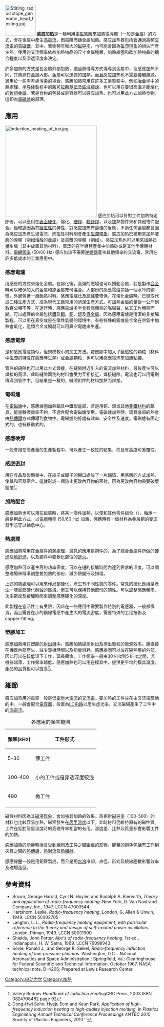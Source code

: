 [[Image:Stirling_radioisotope_generator_head_testing.jpg|100px]]
{{not|焦耳加热}}
'''感应加热'''是一種利用[[電磁感應|電磁感應]]來加熱電導體（一般是[[金屬|金屬]]）的方式，會在金屬中產生[[渦電流|渦電流]]，因電阻而讓金屬加熱。感应加热器包括會通過高頻[[交流電|交流電]]的[[電磁鐵|電磁鐵]]，其中，若物體有較大的[[磁导率|磁导率]]，也可能會因為[[磁滯現象|磁滯現象]]的損失而產生熱。使用的交流頻率依欲加熱物品的尺寸金屬種類，加熱線圈和欲加熱物品的耦合程度以及滲透深度來決定。

許多加熱的方式是在金屬外部加熱，透過熱傳導方式傳導到金屬中，但感應加热不同，其熱源在金屬內部。金屬可以迅速的加熱。而且感应加热也不需要接觸熱源，適用於一些需考慮污染的場合。感應加熱常用在許多工業製程中，例如[[冶金学|冶金学]]中的熱處理，[[半导体|半导体]]製程中的[[柴可拉斯基法|柴可拉斯基法]]及[[區域熔煉|區域熔煉]]，也可以用在要很高溫才能熔化的[[難熔金屬|難熔金屬]]。若是食物的包裝或是容器可以感应加热，也可以用此方式加熱食物，這即為[[電磁爐|電磁爐]]的原理。

==應用==
[[Image:Induction_heating_of_bar.jpg|300px]]
感应加热可以針對工件加熱特定部份，可以應用在[[表面硬化|表面硬化]]、熔化、[[硬焊|硬焊]]、[[軟釺焊|軟釺焊]]，以及加熱物件來和其他物件配合。鐵和[[鋼|鋼]]因為其[[鐵磁性|鐵磁性]]的特性，對感应加热有最佳的反應，不過任何金屬都會因為感应加热產生渦電流，而磁性材料則會產生[[磁滯現象|磁滯現象]]。感应加热已被用來加熱液態的導體（例如熔融的金屬）及電漿的導體（例如{{link-en|感應電漿技術|Induction plasma technology}}）。感应加热也可以用來加熱石墨坩堝（其中放置其他材料），廣泛的在半導體產業中加熱矽或是其他半導體材料。[[電網頻率|電網頻率]] (50/60 Hz) 感应加热不需要[[逆變器|逆變器]]產生其他頻率的交流電，常用在許多低成本的工業應用中。

===感應電爐===
{{link-en|感應電爐|induction furnace}}用感應的方式來熔化金屬。在熔化後，高頻的磁場也可以攪動金屬，若是製作[[合金|合金]]時可以確保加入的金屬和原金屬充份混合。大部份的感應電爐包括一個水冷的銅環，外層包著一層[[耐熱|耐熱]]材料。感應電爐比{{link-en|反射爐|reverberatory furnace}}及[[高爐|高爐]]要環保，在熔化金屬時，已經取代這二種生產方式，成為現代工廠常用的清潔生產方式。可加熱金屬的量從一公斤到數百公噸不等。在運行時，感應電爐多半會有高頻率的嗡嗡聲，依其工作頻率而變。可以處理的金屬包括[[鐵|鐵]]及[[鋼|鋼]]、[[銅|銅]]、[[鋁|鋁]]及[[貴金屬|貴金屬]]。因為感應電爐是清潔的非接觸製程，可以用在真空或是在惰性氣體的環境中。有些特殊的鋼或是合金在空氣中加熱會氧化，這類合金或鋼就可以用真空電爐來生產。

===感應電焊===
{{link-en|感應電焊|induction welding}}是和感應電爐類似，但規模較小的加工方法。若塑膠中加入了鐵磁性的顆粒（材料中磁滯的特性在感應時生熱）或金屬顆粒，也可以用感應電焊來加熱粘接。

管件的縫隙也可以用此方式焊接。在縫隙附近引入的電流加熱材料，最後產生可以焊接的高溫。此時縫隙兩側的材料會受力互相接近，焊接縫隙。電流也可以用電刷傳導到管件中，但結果是一樣的，縫隙附件的材料加熱而焊接。

===電磁爐===
在[[電磁爐|電磁爐]]中，感應線圈加熱鍋具中鐵製底部，若是用銅、鋁或其他[[有色金屬|非鐵材料]]的鍋具，能量轉換效率不夠，不適合配合電磁爐使用。電磁爐加熱時，鍋具底部的熱會由[[熱傳導|熱傳導]]方式傳導到食物中。電磁爐的好處有效率、安全性及速度。電磁爐有固定式的，也有移動式的。

===感應硬焊===
{{link-en|感應硬焊|Induction brazing}}一般會用在高產量的生產製程中，可以產生一致性的結果，而且有高度可重覆性。

===感應密封===
{{le|感應密封|Induction sealing}}用在食品及製藥業中，在瓶子或罐子的開口處放了一片鋁箔，用感應的方式加熱，使其和容器密合。這就形成一個防止更改內容物的密封，因為更改內容物需要破壞鋁箔<ref>Valery Rudnev  ''Handbook of Induction Heating''CRC Press, 2003 ISBN 0824708482 page 92</ref>。

===加熱配合===
感應加熱也可以用在組裝時，將某一零件加熱，以便和其他零件組合（{{le|感應加熱配合|Induction shrink fitting}}）。軸承一般是用此方式，以[[電網頻率|電網頻率]] (50/60 Hz) 加熱，感應時有一個材料為叠层钢的变压器型芯穿过轴承中心。

===熱處理===
感應加熱常用在金屬件的[[熱處理|熱處理]]，最見的應用是鋼件的{{link-en|感應硬化|induction hardening}}，為了結合金屬件所做的[[硬焊|硬焊]]及[[軟釺焊|軟釺焊]]，以及鋼件中要軟化部位的[[退火|退火]]。

感應加熱可以產生高的功率密度，可以在短的接觸時間內達到要求的溫度，可以調整磁場來精準調整要加熱的部份，減少熱變形及損壞。

上述的熱處理可以用來作局部硬化，產生有不同性質的零件。常見的硬化應用是產生一塊局部硬化耐蝕的區域，但又可以保持其他部份的韌性。可以調整感應頻率、功率密度及接觸時間來調整感應硬化的深度。

此製程在靈活性上有受限，因此在一些應用中需要製作特別的電感器，一般都很貴，而且需要在小的銅線電感中產生大的電流密度，需要特殊的工程技術及copper-fitting。

===塑膠加工===
感應加熱用在塑膠的[[射出機|射出機]]中，感應加熱提高射出及擠出製程的能源效率。熱直接在機器內部產生，減少暖機時間以及能量消耗。感應線圈可以放在隔熱層的外部，因此可以在較低溫下工作，延長壽命。工作頻率一般由30 kHz到5 kHz之間，若機器越薄，工作頻率越低。感應加熱也可以用在模具中，提供更平均的模具溫度，產品的品質也可以提高<ref> Dong-Hwi Sohn, Hyeju Eom and Keun Park, ''Application of high-frequency induction heating to high-quality injection molding'', in ''Plastics Engineering Annual Technical Conference Proceedings ANTEC 2010'', Society of Plastics Engineers, 2010 '' </ref>。

==細節==
感应加热用的電源一般是低[[電壓|電壓]]大[[電流|電流]]的[[交流電|交流電]]。要加熱的工件放在由交流電驅動的{{link-en|電磁線圈|Electromagnetic coil}}中，一般會配合[[電容器|電容器]]，設置為[[LC电路|LC电路]]以產生虛功率，交流磁場產生了工件中的[[渦電流|渦電流]]。

{| class="wikitable"
|+ 各應用的頻率範圍
|-
! 頻率(kHz) !! 工件形式
|-
| 5–30    || 薄工件
|-
| 100–400 || 小的工件或是穿透深度較浅
|-
| 480     || 微工件
|-
|}

磁性材料因為其[[磁滞现象|磁滞现象]]，會加強其加熱的效果。高相對[[磁导率|磁导率]]（100–500）的材料也比較容易加熱，磁滯發生在[[居里溫度|居里溫度]]以下，此時材料仍維持原有的磁性質。工件在低於居里溫度時的高磁导率相當的有用。溫度差、比熱及質量都會影響工件的加熱。

感應加熱的能量轉換會受到線圈及工件之間距離的影響。能量的損耗包括有工作到夾具之間的[[熱傳導|熱傳導]]、[[熱對流|熱對流]]及[[熱輻射|熱輻射]]。

感應線圈一般是用銅管製成，而且是用[[水冷|水冷]]冷卻，直徑、形式及繞線圈數影響效率及磁場造型。

==參考資料==
{{reflist}}

* Brown, George Harold, Cyril N. Hoyler, and Rudolph A. Bierwirth, ''Theory and application of radio-frequency heating''. New York, D. Van Nostrand Company, Inc., 1947. LCCN 47003544
* Hartshorn, Leslie, ''Radio-frequency heating''. London, G. Allen & Unwin, 1949. LCCN 50002705
* Langton, L. L., ''Radio-frequency heating equipment, with particular reference to the theory and design of self-excited power oscillators''. London, Pitman, 1949. LCCN 50001900
* Shields, John Potter, ''Abc's of radio-frequency heating''. 1st ed., Indianapolis, H. W. Sams, 1969. LCCN 76098943
* Sovie, Ronald J., and George R. Seikel, ''Radio-frequency induction heating of low-pressure plasmas''. Washington, D.C. : National Aeronautics and Space Administration ; Springfield, Va.: Clearinghouse for Federal Scientific and Technical Information, October 1967. NASA technical note. D-4206; Prepared at Lewis Research Center.

{{Authority control}}
[[Category:电动力学|Category:电动力学]]
[[Category:加熱|Category:加熱]]